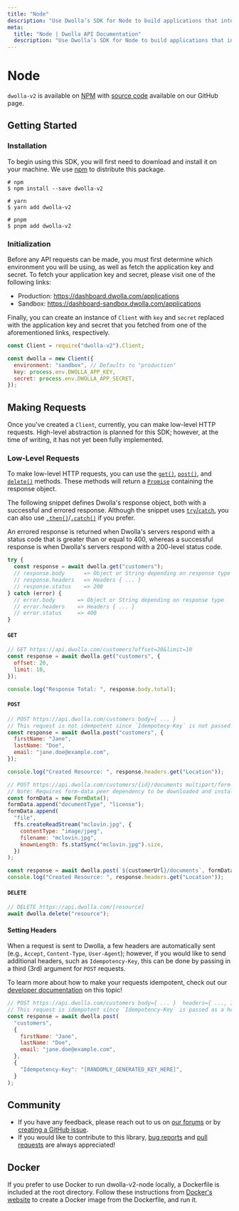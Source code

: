 ```yaml
---
title: "Node"
description: "Use Dwolla’s SDK for Node to build applications that interact with the Dwolla API to perform account-to-account payment functions."
meta:
  title: "Node | Dwolla API Documentation"
  description: "Use Dwolla’s SDK for Node to build applications that interact with the Dwolla API to perform account-to-account payment functions."
---
```


# Node

`dwolla-v2` is available on [NPM](https://www.npmjs.com/package/dwolla-v2) with [source code](https://github.com/Dwolla/dwolla-v2-node) available on our GitHub page.

## Getting Started

### Installation

To begin using this SDK, you will first need to download and install it on your machine. We use [npm](https://www.npmjs.com/package/dwolla-v2) to distribute this package.

```shell
# npm
$ npm install --save dwolla-v2

# yarn
$ yarn add dwolla-v2

# pnpm
$ pnpm add dwolla-v2
```

### Initialization

Before any API requests can be made, you must first determine which environment you will be using, as well as fetch the application key and secret. To fetch your application key and secret, please visit one of the following links:

- Production: https://dashboard.dwolla.com/applications
- Sandbox: https://dashboard-sandbox.dwolla.com/applications

Finally, you can create an instance of `Client` with `key` and `secret` replaced with the application key and secret that you fetched from one of the aforementioned links, respectively.

```javascript
const Client = require("dwolla-v2").Client;

const dwolla = new Client({
  environment: "sandbox", // Defaults to "production"
  key: process.env.DWOLLA_APP_KEY,
  secret: process.env.DWOLLA_APP_SECRET,
});
```

## Making Requests

Once you've created a `Client`, currently, you can make low-level HTTP requests. High-level abstraction is planned for this SDK; however, at the time of writing, it has not yet been fully implemented.

### Low-Level Requests

To make low-level HTTP requests, you can use the [`get()`](#get), [`post()`](#post), and [`delete()`](#delete) methods. These methods will return a [`Promise`](https://developer.mozilla.org/en-US/docs/Web/JavaScript/Reference/Global_Objects/Promise) containing the response object.

The following snippet defines Dwolla's response object, both with a successful and errored response. Although the snippet uses [`try`/`catch`](https://developer.mozilla.org/en-US/docs/Web/JavaScript/Reference/Statements/try...catch), you can also use [`.then()`](https://developer.mozilla.org/en-US/docs/Web/JavaScript/Reference/Global_Objects/Promise/then)/[`.catch()`](https://developer.mozilla.org/en-US/docs/Web/JavaScript/Reference/Global_Objects/Promise/catch) if you prefer.

An errored response is returned when Dwolla's servers respond with a status code that is greater than or equal to 400, whereas a successful response is when Dwolla's servers respond with a 200-level status code.

```javascript
try {
  const response = await dwolla.get("customers");
  // response.body      => Object or String depending on response type
  // response.headers   => Headers { ... }
  // response.status    => 200
} catch (error) {
  // error.body       => Object or String depending on response type
  // error.headers    => Headers { ... }
  // error.status     => 400
}
```

#### `GET`

```javascript
// GET https://api.dwolla.com/customers?offset=20&limit=10
const response = await dwolla.get("customers", {
  offset: 20,
  limit: 10,
});

console.log("Response Total: ", response.body.total);
```

#### `POST`

```javascript
// POST https://api.dwolla.com/customers body={ ... }
// This request is not idempotent since `Idempotecy-Key` is not passed as a header
const response = await dwolla.post("customers", {
  firstName: "Jane",
  lastName: "Doe",
  email: "jane.doe@example.com",
});

console.log("Created Resource: ", response.headers.get("Location"));

// POST https://api.dwolla.com/customers/{id}/documents multipart/form-data ...
// Note: Requires form-data peer dependency to be downloaded and installed
const formData = new FormData();
formData.append("documentType", "license");
formData.append(
  "file",
  ffs.createReadStream("mclovin.jpg", {
    contentType: "image/jpeg",
    filename: "mclovin.jpg",
    knownLength: fs.statSync("mclovin.jpg").size,
  })
);

const response = await dwolla.post(`${customerUrl}/documents`, formData);
console.log("Created Resource: ", response.headers.get("Location"));
```

#### `DELETE`

```javascript
// DELETE https://api.dwolla.com/[resource]
await dwolla.delete("resource");
```

#### Setting Headers

When a request is sent to Dwolla, a few headers are automatically sent (e.g., `Accept`, `Content-Type`, `User-Agent`); however, if you would like to send additional headers, such as `Idempotency-Key`, this can be done by passing in a third (3rd) argument for `POST` requests.

To learn more about how to make your requests idempotent, check out our [developer documentation](https://developers.dwolla.com/api-reference#idempotency-key) on this topic!

```javascript
// POST https://api.dwolla.com/customers body={ ... }  headers={ ..., Idempotency-Key=... }
// This request is idempotent since `Idempotency-Key` is passed as a header
const response = await dwolla.post(
  "customers",
  {
    firstName: "Jane",
    lastName: "Doe",
    email: "jane.doe@example.com",
  },
  {
    "Idempotency-Key": "[RANDOMLY_GENERATED_KEY_HERE]",
  }
);
```

## Community

- If you have any feedback, please reach out to us on [our forums](https://discuss.dwolla.com/) or by [creating a GitHub issue](https://github.com/Dwolla/dwolla-v2-node/issues/new).
- If you would like to contribute to this library, [bug reports](https://github.com/Dwolla/dwolla-v2-node/issues) and [pull requests](https://github.com/Dwolla/dwolla-v2-node/pulls) are always appreciated!

## Docker

If you prefer to use Docker to run dwolla-v2-node locally, a Dockerfile is included at the root directory.
Follow these instructions from [Docker's website](https://docs.docker.com/build/hellobuild/) to create a Docker image from the Dockerfile, and run it.
